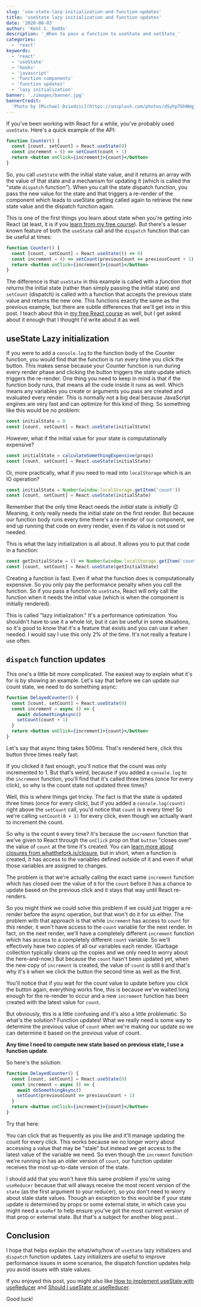 ```yaml
---
slug: 'use-state-lazy-initialization-and-function-updates'
title: 'useState lazy initialization and function updates'
date: '2020-08-03'
author: 'Kent C. Dodds'
description: '_When to pass a function to useState and setState_'
categories:
  - 'react'
keywords:
  - 'react'
  - 'useState'
  - 'hooks'
  - 'javascript'
  - 'function components'
  - 'function updates'
  - 'lazy initialization'
banner: './images/banner.jpg'
bannerCredit:
  'Photo by [Michael Dziedzic](https://unsplash.com/photos/dSyhpTGhNHg)'
---
```



If you've been working with React for a while, you've probably used `useState`.
Here's a quick example of the API:

```jsx
function Counter() {
  const [count, setCount] = React.useState(0)
  const increment = () => setCount(count + 1)
  return <button onClick={increment}>{count}</button>
}
```

So, you call `useState` with the initial state value, and it returns an array
with the value of that state and a mechanism for updating it (which is called
the "state `dispatch` function"). When you call the state dispatch function, you
pass the new value for the state and that triggers a re-render of the component
which leads to useState getting called again to retrieve the new state value and
the dispatch function again.

This is one of the first things you learn about state when you're getting into
React (at least, it is if you
[learn from my free course](https://kcd.im/beginner-react)). But there's a
lesser known feature of both the `useState` call and the `dispatch` function
that can be useful at times:

```jsx
function Counter() {
  const [count, setCount] = React.useState(() => 0)
  const increment = () => setCount(previousCount => previousCount + 1)
  return <button onClick={increment}>{count}</button>
}
```

The difference is that `useState` in this example is called with a _function
that returns_ the initial state (rather than simply passing the initial state)
and `setCount` (dispatch) is called with a function that accepts the previous
state value and returns the new one. This functions exactly the same as the
previous example, but there are subtle differences that we'll get into in this
post. I teach about this in
[my free React course](https://kcd.im/beginner-react) as well, but I get asked
about it enough that I thought I'd write about it as well.

## useState Lazy initialization

If you were to add a `console.log` to the function body of the Counter function,
you would find that the function is run every time you click the button. This
makes sense because your Counter function is run during every render phase and
clicking the button triggers the state update which triggers the re-render. One
thing you need to keep in mind is that if the function body runs, that means all
the code inside it runs as well. Which means any variables you create or
arguments you pass are created and evaluated every render. This is normally not
a big deal because JavaScript engines are very fast and can optimize for this
kind of thing. So something like this would be no problem:

```javascript
const initialState = 0
const [count, setCount] = React.useState(initialState)
```

However, what if the initial value for your state is computationally expensive?

```javascript
const initialState = calculateSomethingExpensive(props)
const [count, setCount] = React.useState(initialState)
```

Or, more practically, what if you need to read into `localStorage` which is an
IO operation?

```javascript
const initialState = Number(window.localStorage.getItem('count'))
const [count, setCount] = React.useState(initialState)
```

Remember that the only time React needs the _initial_ state is _initially_ 😉
Meaning, it only really needs the initial state on the first render. But because
our function body runs every time there's a re-render of our component, we end
up running that code on every render, even if its value is not used or needed.

This is what the lazy initialization is all about. It allows you to put that
code in a function:

```javascript
const getInitialState = () => Number(window.localStorage.getItem('count'))
const [count, setCount] = React.useState(getInitialState)
```

Creating a function is fast. Even if what the function does is computationally
expensive. So you only pay the performance penalty when you _call_ the function.
So if you pass a function to `useState`, React will only call the function when
it needs the initial value (which is when the component is initially rendered).

This is called "lazy initialization." It's a performance optimization. You
shouldn't have to use it a whole lot, but it can be useful in some situations,
so it's good to know that it's a feature that exists and you can use it when
needed. I would say I use this only 2% of the time. It's not really a feature I
use often.

## `dispatch` function updates

This one's a little bit more complicated. The easiest way to explain what it's
for is by showing an example. Let's say that before we can update our count
state, we need to do something async:

```jsx
function DelayedCounter() {
  const [count, setCount] = React.useState(0)
  const increment = async () => {
    await doSomethingAsync()
    setCount(count + 1)
  }
  return <button onClick={increment}>{count}</button>
}
```

Let's say that async thing takes 500ms. That's rendered here, click this button
three times really fast:

<Rendered>
  <DelayedCounterBug />
</Rendered>

If you clicked it fast enough, you'll notice that the count was only incremented
to 1. But that's weird, because if you added a `console.log` to the `increment`
function, you'll find that it's called three times (once for every click), so
why is the count state not updated three times?

Well, this is where things get tricky. The fact is that the state _is_ updated
three times (once for every click), but if you added a `console.log(count)`
right above the `setCount` call, you'd notice that `count` is `0` every time! So
we're calling `setCount(0 + 1)` for every click, even though we actually want to
increment the count.

So why is the count `0` every time? It's because the `increment` function that
we've given to React through the `onClick` prop on that `button` "closes over"
the value of `count` at the time it's created. You can
[learn more about closures from whatthefork.is/closure](https://whatthefork.is/closure),
but in short, when a function is created, it has access to the variables defined
outside of it and even if what those variables are assigned to changes.

The problem is that we're actually calling the exact same `increment` function
which has closed over the value of `0` for the `count` before it has a chance to
update based on the previous click and it stays that way until React re-renders.

So you might think we could solve this problem if we could just trigger a
re-render before the async operation, but that won't do it for us either. The
problem with that approach is that while `increment` has access to `count` for
_this_ render, it won't have access to the `count` variable for the next render.
In fact, on the next render, we'll have a completely different `increment`
function which has access to a completely different `count` variable. So we'll
effectively have two copies of all our variables each render. (Garbage
collection typically cleans up the copies and we only need to worry about the
here-and-now.) But because the `count` hasn't been updated yet, when the new
copy of `increment` is created, the value of `count` is still `0` and that's why
it's `0` when we click the button the second time as well as the first.

You'll notice that if you wait for the count value to update before you click
the button again, everything works fine, this is because we've waited long
enough for the re-render to occur and a new `increment` function has been
created with the latest value for `count`.

But obviously, this is a little confusing and it's also a little problematic. So
what's the solution? Function updates! What we really need is some way to
determine the previous value of `count` when we're making our update so we can
determine it based on the previous value of count.

**Any time I need to compute new state based on previous state, I use a function
update**.

So here's the solution:

```jsx
function DelayedCounter() {
  const [count, setCount] = React.useState(0)
  const increment = async () => {
    await doSomethingAsync()
    setCount(previousCount => previousCount + 1)
  }
  return <button onClick={increment}>{count}</button>
}
```

Try that here:

<Rendered>
  <DelayedCounterWorking />
</Rendered>

You can click that as frequently as you like and it'll manage updating the count
for every click. This works because we no longer worry about accessing a value
that may be "stale" but instead we get access to the latest value of the
variable we need. So even though the `increment` function we're running in has
an older version of `count`, our function updater receives the most up-to-date
version of the state.

I should add that you won't have this same problem if you're using `useReducer`
because that will always receive the most recent version of the `state` (as the
first argument to your reducer), so you don't need to worry about stale state
values. Though an exception to this would be if your state update is determined
by props or some external state, in which case you might need a `useRef` to help
ensure you've got the most current version of that prop or external state. But
that's a subject for another blog post...

## Conclusion

I hope that helps explain the what/why/how of `useState` lazy initializers and
`dispatch` function updates. Lazy initializers are useful to improve performance
issues in some scenarios, the dispatch function updates help you avoid issues
with stale values.

If you enjoyed this post, you might also like
[How to implement useState with useReducer](/blog/how-to-implement-usestate-with-usereducer)
and [Should I useState or useReducer](/blog/should-i-usestate-or-usereducer).

Good luck!
